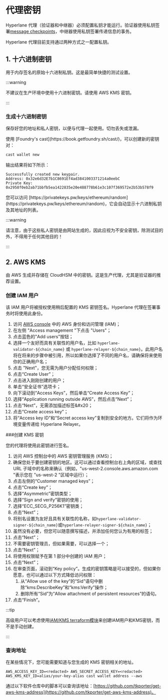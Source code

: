 
# 代理密钥

Hyperlane 代理（验证器和中继器）必须配置私钥才能运行。验证器使用私钥签署[message checkpoints](../reference/glossary.mdx#checkpoint)，中继器使用私钥签署传递信息的事务。

Hyperlane 代理目前支持通过两种方式之一配置私钥。

## 1. 十六进制密钥

用于内存签名的原始十六进制私钥。这是最简单快捷的测试设置。

:::warning

不建议在生产环境中使用十六进制密钥。请使用 AWS KMS 密钥。

:::

### 生成十六进制密钥

保存好您的地址和私人密钥，以便与代理一起使用。切勿丢失或泄漏。

<Tabs>
  <TabItem value="cast" label="Cast CLI">
使用 [Foundry's cast](https://book.getfoundry.sh/cast/)，可以创建新的密钥对：

```sh
cast wallet new
```

输出结果将如下所示：

```
Successfully created new keypair.
Address: 0x32e6d32E7b1C8691Ef4ad3841003371214a0eebC
Private Key: 0x2958f0eb2ab71bbfb5ea1422835e20e488778b61e3c107f369572e2b53b578f9
```
  </TabItem>
  <TabItem value="privatekeys" label="Using privatekeys.pw">
您可以访问 [https://privatekeys.pw/keys/ethereum/random](https://privatekeys.pw/keys/ethereum/random)，它会自动显示十六进制私钥及其地址的列表。

:::warning

请注意，由于这些私人密钥是由网站生成的，因此应视为不安全密钥，除测试目的外，不得用于任何其他目的！

:::
  </TabItem>
</Tabs>

## 2. AWS KMS

由 AWS 生成并存储在 CloudHSM 中的密钥。这是生产代理，尤其是验证器的推荐设置。

### 创建 IAM 用户

该 IAM 用户将被授权使用稍后配置的 KMS 密钥签名。Hyperlane 代理在签署事务时将使用此身份。

1. 访问 [AWS console](https://us-east-1.console.aws.amazon.com/iamv2/home) 中的 AWS 身份和访问管理 (IAM)；
2. 在左侧 "Access management "下点击 "Users"；
3. 点击蓝色的"Add users"按钮；
4. 选择一个友好而具有关联性的用户名，比如 `hyperlane-validator-${chain_name}` 或 `hyperlane-relayer-${chain_name}`。此用户名将在将来的步骤中被引用，所以如果你选择了不同的用户名，请确保将来使用你的正确用户名；
5. 点击 "Next"，您无需为用户分配任何权限；
6. 点击“Create User”；
7. 点击进入刚刚创建的用户；
8. 单击“安全证书”选项卡；
9. 向下滚动到“Access Keys”，然后单击“Create Access Key”；
10. 选择“Application running outside AWS”，然后点击“Next”；
11. 点击“Next”，无需添加描述标签&#x20；
12. 点击“Create access key”；
13. 将“Access key ID”和“Secret access key”复制到安全的地方。它们将作为环境变量传递给 Hyperlane Relayer。

###创建 KMS 密钥

您的代理将使用此密钥进行签名。

1. 访问 AWS 控制台中的 AWS 密钥管理服务 (KMS)；
2. 确保您处于要创建密钥的地区。这可以通过查看控制台右上角的区域，或查找 URL 子域中的名称来确认（例如，"us-west-2.console.aws.amazon.com "表示您在 "us-west-2 "区域中运行）；
3. 点击左侧的“Customer managed keys”；
4. 点击“Create key”；
5. 选择“Asymmetric”密钥类型；
6. 选择“Sign and verify”密钥的使用；
7. 选择“ECC_SECG_P256K1”密钥类；
8. 点击“Next”；
9. 将别名设置为友好且具有关联性的名称，如`hyperlane-validator-signer-${chain_name}`或`hyperlane-relayer-signer-${chain_name}`；
10. 虽然没有必要，但您可以随意撰写描述，并添加任何您认为有用的标签；
11. 点击“Next”；
12. 不需要密钥管理员，但如果需要，可以选择一个；
13. 点击“Next”；
14. 将使用权限赋予在第 1 部分中创建的 IAM 用户；
15. 点击“Next”；
16. 在审查页面，滚动到“Key policy”。生成的密钥策略是可以接受的，但如果你愿意，也可以通过以下方式降低访问权限：
    1. 从“Allow use of the key”的“Sid”语句中删除“kms:DescribeKey”和“kms:Verify”操作；
    2. 删除所有“Sid”为“Allow attachment of persistent resources”的语句。
17. 点击“Finish”。

:::tip

高级用户可以考虑使用[IAM/KMS terraform模块](deploy-with-terraform.mdx#iam--kms)来创建IAM用户和KMS密钥，而不是手动创建。

:::

### 查询地址

在某些情况下，您可能需要知道与您生成的 KMS 密钥相关的地址。


<Tabs>
<TabItem value="cast" label="With `cast`">

```
AWS_ACCESS_KEY_ID=<redacted> AWS_SECRET_ACCESS_KEY=<redacted> AWS_KMS_KEY_ID=alias/your-key-alias cast wallet address --aws
```

</TabItem>
<TabItem value="script" label="Using a script">

通过以下软件仓库中的脚本可以查询该地址：[https://github.com/tkporter/get-aws-kms-address](https://github.com/tkporter/get-aws-kms-address)。

</TabItem>
</Tabs>
